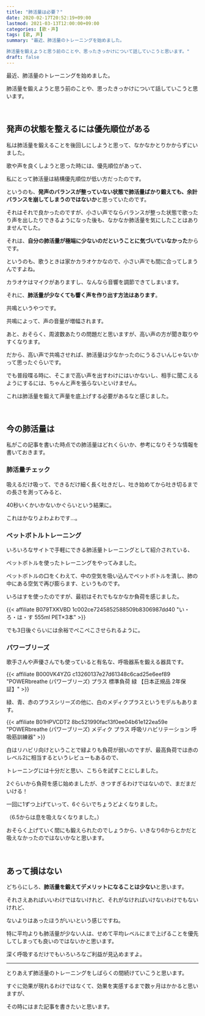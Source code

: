 ```yaml
---
title: "肺活量は必要？"
date: 2020-02-17T20:52:19+09:00
lastmod: 2021-03-13T12:00:00+09:00
categories: [歌・声]
tags: [歌, 声]
summary: "最近、肺活量のトレーニングを始めました。

肺活量を鍛えようと思う前のことや、思ったきっかけについて話していこうと思います。"
draft: false
---
```


最近、肺活量のトレーニングを始めました。

肺活量を鍛えようと思う前のことや、思ったきっかけについて話していこうと思います。

<br/>

## 発声の状態を整えるには優先順位がある

私は肺活量を鍛えることを後回しにしようと思って、なかなかとりかからずにいました。
<!--more-->
歌や声を良くしようと思った時には、優先順位があって、

私にとって肺活量は結構優先順位が低い方だったのです。

というのも、**発声のバランスが整っていない状態で肺活量ばかり鍛えても、余計バランスを崩してしまうのではないか**と思っていたのです。

それはそれで良かったのですが、小さい声でならバランスが整った状態で歌ったり声を出したりできるようになった後も、なかなか肺活量を気にしたことはありませんでした。

それは、**自分の肺活量が極端に少ないのだということに気づいていなかった**からです。

というのも、歌うときは家かカラオケかなので、小さい声でも間に合ってしまうんですよね。

カラオケはマイクがありますし、なんなら音響を調節できてしまいます。

それに、**肺活量が少なくても響く声を作り出す方法はあります**。

共鳴というやつです。

共鳴によって、声の音量が増幅されます。

あと、おそらく、周波数あたりの問題だと思いますが、高い声の方が聞き取りやすくなります。

だから、高い声で共鳴させれば、肺活量は少なかったのにうるさいんじゃないかって思ったぐらいです。

でも普段喋る時に、そこまで高い声を出すわけにはいかないし、相手に聞こえるようにするには、ちゃんと声を張らないといけません。

これは肺活量を鍛えて声量を底上げする必要があるなと感じました。

<relpos link="koe-okisa-yoso" />

<br/>

## 今の肺活量は

私がこの記事を書いた時点での肺活量はどれくらいか、参考になりそうな情報を書いておきます。

### 肺活量チェック

吸えるだけ吸って、できるだけ細く長く吐きだし、吐き始めてから吐き切るまでの長さを測ってみると、

40秒いくかいかないかぐらいという結果に。

これはかなりよわよわです…。

### ペットボトルトレーニング

いろいろなサイトで手軽にできる肺活量トレーニングとして紹介されている、

ペットボトルを使ったトレーニングをやってみました。

ペットボトルの口をくわえて、中の空気を吸い込んでペットボトルを潰し、肺の中にある空気で再び膨らます、というものです。

いろはすを使ったのですが、最初はそれでもなかなか負荷を感じました。

{{< affiliate B079TXKVBD 1c002ce7245852588509b8306987dd40 "い・ろ・は・す 555ml PET×3本" >}}

でも3日後ぐらいには余裕でぺこぺこさせられるように。

### パワーブリーズ

歌手さんや声優さんでも使っていると有名な、呼吸器系を鍛える器具です。

{{< affiliate B000VK4YZG c13260137e27d61348c6cad25e6eef89 "POWERbreathe (パワーブリーズ) プラス 標準負荷 緑 【日本正規品 2年保証】" >}}

緑、青、赤のプラスシリーズの他に、白のメディクプラスというモデルもあります。

{{< affiliate B01HPVCDT2 8bc521990fac13f0ee04b61e122ea59e "POWERbreathe (パワーブリーズ) メディク プラス 呼吸リハビリテーション 呼吸筋訓練器" >}}

白はリハビリ向けということで緑よりも負荷が弱いのですが、最高負荷では赤のレベル2に相当するというレビューもあるので、

トレーニングには十分だと思い、こちらを試すことにしました。

2ぐらいから負荷を感じ始めましたが、きつすぎるわけではないので、まだまだいける！

一回に1ずつ上げていって、6ぐらいでちょうどよくなりました。

（6.5からは息を吸えなくなりました。）

おそらく上げていく間にも鍛えられたのでしょうから、いきなり6からとかだと吸えなかったのではないかなと思います。

<br/>

## あって損はない

どちらにしろ、**肺活量を鍛えてデメリットになることは少ない**と思います。

それさえあればいいわけではないけれど、それがなければいけないわけでもないけれど、

ないよりはあったほうがいいという感じですね。

特に平均よりも肺活量が少ない人は、せめて平均レベルにまで上げることを優先してしまっても良いのではないかと思います。

深く呼吸するだけでもいろいろなご利益が見込めますよ。

<relpos link="dont-forget-breathing" />

---

とりあえず肺活量のトレーニングをしばらくの間続けていこうと思います。

すぐに効果が現れるわけではなくて、効果を実感するまで数ヶ月はかかると思いますが、

その時にはまた記事を書きたいと思います。
